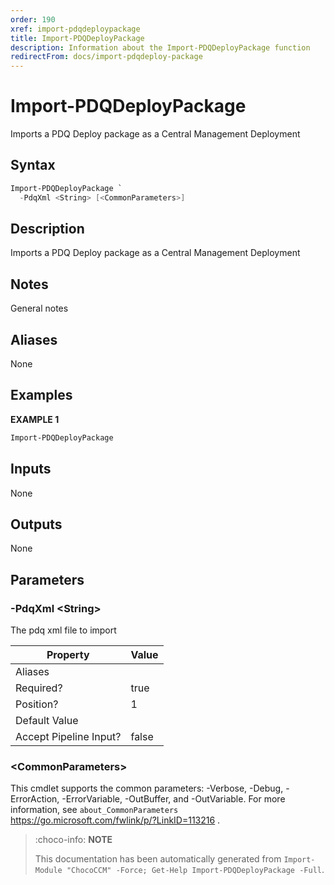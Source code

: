 ```yaml
---
order: 190
xref: import-pdqdeploypackage
title: Import-PDQDeployPackage
description: Information about the Import-PDQDeployPackage function
redirectFrom: docs/import-pdqdeploy-package
---
```


# Import-PDQDeployPackage

<!-- This documentation is automatically generated from /Import-PDQDeployPackage.ps1 using GenerateDocs.ps1. Contributions are welcome at the original location(s). -->

Imports a PDQ Deploy package as a Central Management Deployment

## Syntax

~~~powershell
Import-PDQDeployPackage `
  -PdqXml <String> [<CommonParameters>]
~~~

## Description

Imports a PDQ Deploy package as a Central Management Deployment

## Notes

General notes

## Aliases

None

## Examples

 **EXAMPLE 1**

~~~powershell
Import-PDQDeployPackage

~~~

## Inputs

None

## Outputs

None

## Parameters

###  -PdqXml &lt;String&gt;
The pdq xml file to import

Property               | Value
---------------------- | -----
Aliases                |
Required?              | true
Position?              | 1
Default Value          |
Accept Pipeline Input? | false

### &lt;CommonParameters&gt;

This cmdlet supports the common parameters: -Verbose, -Debug, -ErrorAction, -ErrorVariable, -OutBuffer, and -OutVariable. For more information, see `about_CommonParameters` https://go.microsoft.com/fwlink/p/?LinkID=113216 .



<Xref title="Function Reference" value="chococcm-functions" />

> :choco-info: **NOTE**
>
> This documentation has been automatically generated from `Import-Module "ChocoCCM" -Force; Get-Help Import-PDQDeployPackage -Full`.
